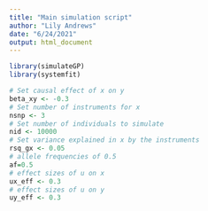 ```yaml
---
title: "Main simulation script"
author: "Lily Andrews"
date: "6/24/2021"
output: html_document
---
```


```r
library(simulateGP)
library(systemfit)
```

```r
# Set causal effect of x on y
beta_xy <- -0.3
# Set number of instruments for x
nsnp <- 3
# Set number of individuals to simulate
nid <- 10000
# Set variance explained in x by the instruments
rsq_gx <- 0.05
# allele frequencies of 0.5
af=0.5
# effect sizes of u on x
ux_eff <- 0.3
# effect sizes of u on y
uy_eff <- 0.3

```

